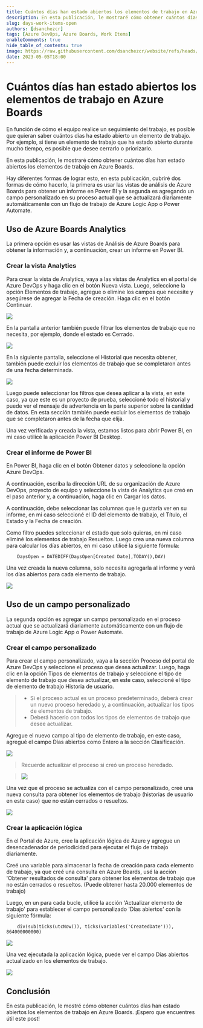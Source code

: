 ```yaml
---
title: Cuántos días han estado abiertos los elementos de trabajo en Azure Boards
description: En esta publicación, le mostraré cómo obtener cuántos días han estado abiertos los elementos de trabajo en Azure Boards.
slug: days-work-items-open
authors: [dsanchezcr]
tags: [Azure DevOps, Azure Boards, Work Items]
enableComments: true
hide_table_of_contents: true
image: https://raw.githubusercontent.com/dsanchezcr/website/refs/heads/main/static/img/blog/2023-05-05-DaysOpenWorkItemsADO/daysworkitemopen.jpg
date: 2023-05-05T18:00
---
```

# Cuántos días han estado abiertos los elementos de trabajo en Azure Boards

En función de cómo el equipo realice un seguimiento del trabajo, es posible que quieran saber cuántos días ha estado abierto un elemento de trabajo. Por ejemplo, si tiene un elemento de trabajo que ha estado abierto durante mucho tiempo, es posible que desee cerrarlo o priorizarlo.

En esta publicación, le mostraré cómo obtener cuántos días han estado abiertos los elementos de trabajo en Azure Boards.

<!--truncate-->

Hay diferentes formas de lograr esto, en esta publicación, cubriré dos formas de cómo hacerlo, la primera es usar las vistas de análisis de Azure Boards para obtener un informe en Power BI y la segunda es agregando un campo personalizado en su proceso actual que se actualizará diariamente automáticamente con un flujo de trabajo de Azure Logic App o Power Automate.

## Uso de Azure Boards Analytics

La primera opción es usar las vistas de Análisis de Azure Boards para obtener la información y, a continuación, crear un informe en Power BI.

### Crear la vista Analytics

Para crear la vista de Analytics, vaya a las vistas de Analytics en el portal de Azure DevOps y haga clic en el botón Nueva vista. Luego, seleccione la opción Elementos de trabajo, agregue o elimine los campos que necesite y asegúrese de agregar la Fecha de creación. Haga clic en el botón Continuar.

![](pathname:///img/blog/2023-05-05-DaysOpenWorkItemsADO/new-view.jpg)

En la pantalla anterior también puede filtrar los elementos de trabajo que no necesita, por ejemplo, donde el estado es Cerrado.

![](pathname:///img/blog/2023-05-05-DaysOpenWorkItemsADO/filter.jpg)

En la siguiente pantalla, seleccione el Historial que necesita obtener, también puede excluir los elementos de trabajo que se completaron antes de una fecha determinada.

![](pathname:///img/blog/2023-05-05-DaysOpenWorkItemsADO/history.jpg)

Luego puede seleccionar los filtros que desea aplicar a la vista, en este caso, ya que este es un proyecto de prueba, seleccioné todo el historial y puede ver el mensaje de advertencia en la parte superior sobre la cantidad de datos. En esta sección también puede excluir los elementos de trabajo que se completaron antes de la fecha que elija.

Una vez verificada y creada la vista, estamos listos para abrir Power BI, en mi caso utilicé la aplicación Power BI Desktop.

### Crear el informe de Power BI

En Power BI, haga clic en el botón Obtener datos y seleccione la opción Azure DevOps.

A continuación, escriba la dirección URL de su organización de Azure DevOps, proyecto de equipo y seleccione la vista de Analytics que creó en el paso anterior y, a continuación, haga clic en Cargar los datos.

A continuación, debe seleccionar las columnas que le gustaría ver en su informe, en mi caso seleccioné el ID del elemento de trabajo, el Título, el Estado y la Fecha de creación.

Como filtro puedes seleccionar el estado que solo quieras, en mi caso eliminé los elementos de trabajo Resueltos. Luego crea una nueva columna para calcular los días abiertos, en mi caso utilicé la siguiente fórmula:

```
    DaysOpen = DATEDIFF(DaysOpen[Created Date],TODAY(),DAY)
```

Una vez creada la nueva columna, solo necesita agregarla al informe y verá los días abiertos para cada elemento de trabajo.

![](pathname:///img/blog/2023-05-05-DaysOpenWorkItemsADO/powerbi.jpg)

## Uso de un campo personalizado

La segunda opción es agregar un campo personalizado en el proceso actual que se actualizará diariamente automáticamente con un flujo de trabajo de Azure Logic App o Power Automate.

### Crear el campo personalizado

Para crear el campo personalizado, vaya a la sección Proceso del portal de Azure DevOps y seleccione el proceso que desea actualizar. Luego, haga clic en la opción Tipos de elementos de trabajo y seleccione el tipo de elemento de trabajo que desea actualizar, en este caso, seleccioné el tipo de elemento de trabajo Historia de usuario.

> - Si el proceso actual es un proceso predeterminado, deberá crear un nuevo proceso heredado y, a continuación, actualizar los tipos de elementos de trabajo.
> - Deberá hacerlo con todos los tipos de elementos de trabajo que desee actualizar.

Agregue el nuevo campo al tipo de elemento de trabajo, en este caso, agregué el campo Días abiertos como Entero a la sección Clasificación.

![](pathname:///img/blog/2023-05-05-DaysOpenWorkItemsADO/user-story.jpg)

> Recuerde actualizar el proceso si creó un proceso heredado.

> ![](pathname:///img/blog/2023-05-05-DaysOpenWorkItemsADO/change-process.jpg)

Una vez que el proceso se actualiza con el campo personalizado, creé una nueva consulta para obtener los elementos de trabajo (historias de usuario en este caso) que no están cerrados o resueltos.

![](pathname:///img/blog/2023-05-05-DaysOpenWorkItemsADO/query-user-stories.jpg)

### Crear la aplicación lógica

En el Portal de Azure, cree la aplicación lógica de Azure y agregue un desencadenador de periodicidad para ejecutar el flujo de trabajo diariamente.

Creé una variable para almacenar la fecha de creación para cada elemento de trabajo, ya que creé una consulta en Azure Boards, usé la acción 'Obtener resultados de consulta' para obtener los elementos de trabajo que no están cerrados o resueltos. (Puede obtener hasta 20.000 elementos de trabajo)

Luego, en un para cada bucle, utilicé la acción 'Actualizar elemento de trabajo' para establecer el campo personalizado 'Días abiertos' con la siguiente fórmula:

```
    div(sub(ticks(utcNow()), ticks(variables('CreatedDate'))), 864000000000)
```

![](pathname:///img/blog/2023-05-05-DaysOpenWorkItemsADO/logic-app.jpg)

Una vez ejecutada la aplicación lógica, puede ver el campo Días abiertos actualizado en los elementos de trabajo.

![](pathname:///img/blog/2023-05-05-DaysOpenWorkItemsADO/query-results.jpg)

## Conclusión

En esta publicación, le mostré cómo obtener cuántos días han estado abiertos los elementos de trabajo en Azure Boards. ¡Espero que encuentres útil este post!